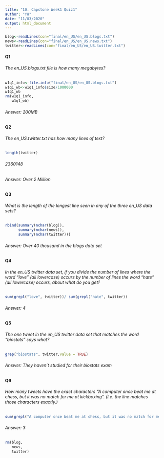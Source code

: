 ---
title: "10. Capstone Week1 Quiz1"
author: "YH"
date: "11/03/2020"
output: html_document
---
```{r readin data,echo=TRUE}
blog<-readLines(con="final/en_US/en_US.blogs.txt")
news<-readLines(con="final/en_US/en_US.news.txt")
twitter<-readLines(con="final/en_US/en_US.twitter.txt")
```

#### Q1
###### The en_US.blogs.txt file is how many megabytes?
```{r q1}
w1q1_info<-file.info("final/en_US/en_US.blogs.txt")
w1q1_wb<-w1q1_info$size/1000000
w1q1_wb
rm(w1q1_info,
   w1q1_wb)
```
###### Answer: 200MB

#### Q2
###### The en_US.twitter.txt has how many lines of text?
```{r q2}
length(twitter)
```
###### 2360148
###### Answer: Over 2 Million

#### Q3
###### What is the length of the longest line seen in any of the three en_US data sets?
```{r q3}
rbind(summary(nchar(blog)),
      summary(nchar(news)),
      summary(nchar(twitter)))
```
###### Answer: Over 40 thousand in the blogs data set

#### Q4
###### In the en_US twitter data set, if you divide the number of lines where the word "love" (all lowercase) occurs by the number of lines the word "hate" (all lowercase) occurs, about what do you get?
```{r q4}
sum(grepl("love", twitter))/ sum(grepl("hate", twitter))
```
###### Answer: 4

#### Q5
###### The one tweet in the en_US twitter data set that matches the word "biostats" says what?
```{r q5}
grep("biostats", twitter,value = TRUE)
```
######  Answer: They haven't studied for their biostats exam

#### Q6
###### How many tweets have the exact characters "A computer once beat me at chess, but it was no match for me at kickboxing". (I.e. the line matches those characters exactly.)
```{r q6}
sum(grepl("A computer once beat me at chess, but it was no match for me at kickboxing",twitter,fixed = TRUE))
```
######  Answer: 3

```{r End}
rm(blog,
   news,
   twitter)
```